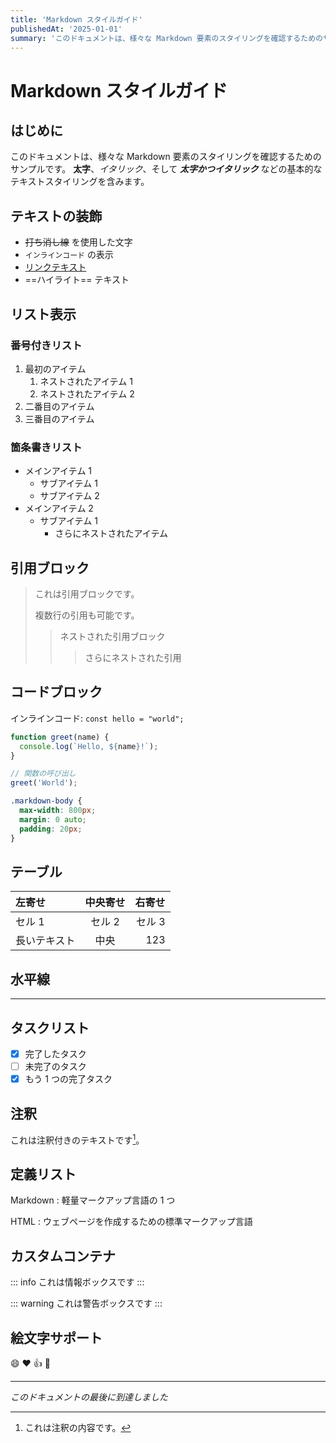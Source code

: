 ```yaml
---
title: 'Markdown スタイルガイド'
publishedAt: '2025-01-01'
summary: 'このドキュメントは、様々な Markdown 要素のスタイリングを確認するためのサンプルです。'
---
```


# Markdown スタイルガイド

## はじめに

このドキュメントは、様々な Markdown 要素のスタイリングを確認するためのサンプルです。
**太字**、_イタリック_、そして **_太字かつイタリック_** などの基本的なテキストスタイリングを含みます。

## テキストの装飾

- ~~打ち消し線~~ を使用した文字
- `インラインコード` の表示
- [リンクテキスト](https://example.com)
- ==ハイライト== テキスト

## リスト表示

### 番号付きリスト

1. 最初のアイテム
   1. ネストされたアイテム 1
   2. ネストされたアイテム 2
2. 二番目のアイテム
3. 三番目のアイテム

### 箇条書きリスト

- メインアイテム 1
  - サブアイテム 1
  - サブアイテム 2
- メインアイテム 2
  - サブアイテム 1
    - さらにネストされたアイテム

## 引用ブロック

> これは引用ブロックです。
>
> 複数行の引用も可能です。
>
> > ネストされた引用ブロック
> >
> > > さらにネストされた引用

## コードブロック

インラインコード: `const hello = "world";`

```javascript
function greet(name) {
  console.log(`Hello, ${name}!`);
}

// 関数の呼び出し
greet('World');
```

```css
.markdown-body {
  max-width: 800px;
  margin: 0 auto;
  padding: 20px;
}
```

## テーブル

| 左寄せ       | 中央寄せ | 右寄せ |
| :----------- | :------: | -----: |
| セル 1       |  セル 2  | セル 3 |
| 長いテキスト |   中央   |    123 |

## 水平線

---

## タスクリスト

- [x] 完了したタスク
- [ ] 未完了のタスク
- [x] もう 1 つの完了タスク

## 注釈

これは注釈付きのテキストです[^1]。

[^1]: これは注釈の内容です。

## 定義リスト

Markdown
: 軽量マークアップ言語の 1 つ

HTML
: ウェブページを作成するための標準マークアップ言語

## カスタムコンテナ

::: info
これは情報ボックスです
:::

::: warning
これは警告ボックスです
:::

## 絵文字サポート

:smile: :heart: :thumbsup: :rocket:

---

_このドキュメントの最後に到達しました_

